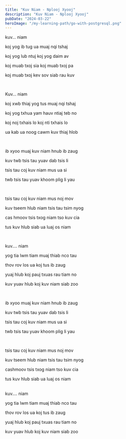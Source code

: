 ```yaml
---
title: "Kuv Niam - Nplooj Xyooj"
description: "Kuv Niam - Nplooj Xyooj"
pubDate: "2024-03-22"
heroImage: "/my-learning-path/go-with-postgresql.png"
---
```


kuv... niam

koj yog ib tug ua muaj nqi tshaj

koj yog lub ntuj koj yog daim av

koj muab txoj sia koj muab txoj pa

koj muab txoj kev sov siab rau kuv

<br />

Kuv... niam

koj xwb thiaj yog tus muaj nqi tshaj

koj yog txhua yam hauv ntiaj teb no

koj noj txhais lo koj nti txhais lo

ua kab ua noog cawm kuv thiaj hlob

<br />

ib xyoo muaj kuv niam hnub ib zaug

kuv twb tsis tau yuav dab tsis li

tsis tau coj kuv niam mus ua si

twb tsis tau yuav khoom plig li yau

<br />

tsis tau coj kuv niam mus noj mov

kuv tseem hlub niam tsis tau tsim nyog

cas hmoov tsis txog niam tso kuv cia

tus kuv hlub siab ua luaj os niam

<br />

kuv.... niam

yog tia lwm tiam muaj thiab nco tau

thov rov los ua koj tus ib zaug

yuaj hlub koj pauj txuas rau tiam no

kuv yuav hlub koj kuv niam siab zoo

<br />

ib xyoo muaj kuv niam hnub ib zaug

kuv twb tsis tau yuav dab tsis li

tsis tau coj kuv niam mus ua si

twb tsis tau yuav khoom plig li yau

<br />

tsis tau coj kuv niam mus noj mov

kuv tseem hlub niam tsis tau tsim nyog

cashmoov tsis txog niam tso kuv cia

tus kuv hlub siab ua luaj os niam

<br />
kuv.... niam

yog tia lwm tiam muaj thiab nco tau

thov rov los ua koj tus ib zaug

yuaj hlub koj pauj txuas rau tiam no

kuv yuav hlub koj kuv niam siab zoo
